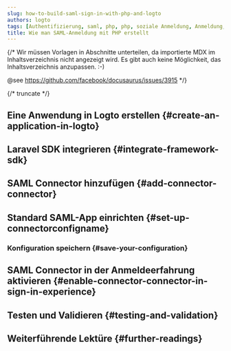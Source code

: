 ```yaml
---
slug: how-to-build-saml-sign-in-with-php-and-logto
authors: logto
tags: [Authentifizierung, saml, php, php, soziale Anmeldung, Anmeldung, Login]
title: Wie man SAML-Anmeldung mit PHP erstellt
---
```


{/*
  Wir müssen Vorlagen in Abschnitte unterteilen, da importierte MDX im Inhaltsverzeichnis nicht angezeigt wird.
  Es gibt auch keine Möglichkeit, das Inhaltsverzeichnis anzupassen. :-)

  @see https://github.com/facebook/docusaurus/issues/3915
*/}




{/* truncate */}

<Intro connector={connector} sdk="PHP" link="https://www.php.net" />

## Eine Anwendung in Logto erstellen \{#create-an-application-in-logto}

<CreateApplication type="Traditionelle Webanwendung" framework="Laravel" />

## Laravel SDK integrieren \{#integrate-framework-sdk}

<IntegrateSdk />

## SAML Connector hinzufügen \{#add-connector-connector}

<AddSocialConnector connector={connector} framework="Laravel" />

## Standard SAML-App einrichten \{#set-up-connectorconfigname}

<ConnectorGuide />

### Konfiguration speichern \{#save-your-configuration}

<SaveYourConfiguration connector={connector} />

## SAML Connector in der Anmeldeerfahrung aktivieren \{#enable-connector-connector-in-sign-in-experience}

<EnableSocialConnector connector={connector} />

## Testen und Validieren \{#testing-and-validation}

<TestingAndValidation connector={connector} sdk="PHP" />

## Weiterführende Lektüre \{#further-readings}

<FurtherReadings />